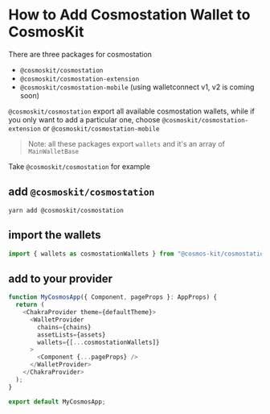 # How to Add Cosmostation Wallet to CosmosKit

There are three packages for cosmostation

- `@cosmoskit/cosmostation`
- `@cosmoskit/cosmostation-extension`
- `@cosmoskit/cosmostation-mobile` (using walletconnect v1, v2 is coming soon)

`@cosmoskit/cosmostation` export all available cosmostation wallets, while if you only want to add a particular one, choose `@cosmoskit/cosmostation-extension` or `@cosmoskit/cosmostation-mobile`

> Note: all these packages export `wallets` and it's an array of `MainWalletBase`

Take `@cosmoskit/cosmostation` for example

## add `@cosmoskit/cosmostation`

```
yarn add @cosmoskit/cosmostation
```

## import the wallets

```js
import { wallets as cosmostationWallets } from "@cosmos-kit/cosmostation";
```

## add to your provider

```js
function MyCosmosApp({ Component, pageProps }: AppProps) {
  return (
    <ChakraProvider theme={defaultTheme}>
      <WalletProvider
        chains={chains}
        assetLists={assets}
        wallets={[...cosmostationWallets]}
      >
        <Component {...pageProps} />
      </WalletProvider>
    </ChakraProvider>
  );
}

export default MyCosmosApp;
```
